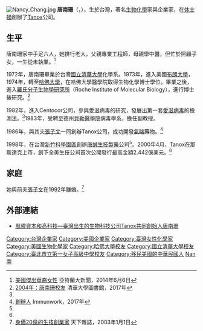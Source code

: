 [[File:Nancy_Chang.jpg|thumb]]
'''唐南珊'''（{{lang-en|Nancy T. Chang}}，{{bd|1949年||||}}），生於台灣，著名[[生物化學|生物化學]]家與企業家，在[[休士頓|休士頓]]創辦了[[Tanox|Tanox]]公司。

==生平==
唐南珊家中手足六人，她排行老大，父親專業工程師，母親學中醫，但忙於照顧子女，一生從未執業。<ref name="acn">[http://www.atlantachinesenews.com/News/2014/06/06-06/B-04.pdf 美國傑出華裔女性] {{Wayback|url=http://www.atlantachinesenews.com/News/2014/06/06-06/B-04.pdf |date=20171224213934 }}亞特蘭大新聞，2014年6月6日</ref>

1972年，唐南珊畢業於台灣[[國立清華大學|國立清華大學]]化學系。1973年，進入美國[[布朗大學|布朗大學]]，1974年，轉至[[哈佛大學|哈佛大學]]，在哈佛大學醫學院取得生物化學博士學位。畢業之後，進入[[羅氏分子生物學研究所|羅氏分子生物學研究所]]（Roche Institute of Molecular Biology），進行博士後研究。<ref name="aln">[http://archives.lib.nthu.edu.tw/history/people/alumni_018.html 2004年：唐南珊校友] {{Wayback|url=http://archives.lib.nthu.edu.tw/history/people/alumni_018.html |date=20200217204108 }}清華大學圖書館，2017年</ref>

1982年，進入Centocor公司，參與愛滋病毒的研究，發展出第一套[[愛滋病毒|愛滋病毒]]的檢測法。<ref name="aln"/>1983年，受聘至德州[[貝勒醫學院|貝勒醫學院]]病毒學系，擔任副教授。

1986年，與其夫[[張子文|張子文]]一同創辦Tanox公司，成功開發[[氣喘|氣喘]]藥物。<ref>[http://www.immunwork.com/edcontent_d.php?lang=tw&tb=1&id=20 創辦人] {{Wayback|url=http://www.immunwork.com/edcontent_d.php?lang=tw&tb=1&id=20 |date=20201128144211 }}Immunwork，2017年</ref>

1998年，在台灣[[新竹科學園區|新竹科學園區]]創辦[[唐誠生技製藥|唐誠生技製藥]]公司<ref name="aln"/>。2000年4月，Tanox在那斯達克上市，創下全美生技公司首次公開發行最高金額2.442億美元。<ref name="acn"/>

==家庭==
她與前夫[[張子文|張子文]]在1992年離婚。<ref>[https://www.cyut.edu.tw/~lschen/mgmt/papers/14.pdf 身價20億的生技創業家] {{Wayback|url=https://www.cyut.edu.tw/~lschen/mgmt/papers/14.pdf |date=20171225034843 }}天下雜誌，2003年1月1日</ref>

== 外部連結 ==
* [http://www.ait.org.tw/infousa/zhtw/E-JOURNAL/EJ_VentureCapital/nancy.html 風險資本和高科技—臺灣出生的生物科技公司Tanox共同創始人唐南珊]{{Wayback|url=http://www.ait.org.tw/infousa/zhtw/E-JOURNAL/EJ_VentureCapital/nancy.html |date=20160304191951 }}

{{DEFAULTSORT:Tang唐}}
[[Category:台灣企業家|Category:台灣企業家]]
[[Category:美國企業家|Category:美國企業家]]
[[Category:臺灣女性化學家|Category:臺灣女性化學家]]
[[Category:美國生物化學家|Category:美國生物化學家]]
[[Category:哈佛大學校友|Category:哈佛大學校友]]
[[Category:國立清華大學校友|Category:國立清華大學校友]]
[[Category:臺北市立第一女子高級中學校友|Category:臺北市立第一女子高級中學校友]]
[[Category:移民美國的中華民國人|Category:移民美國的中華民國人]]
[[Category:唐姓|Nan南]]
